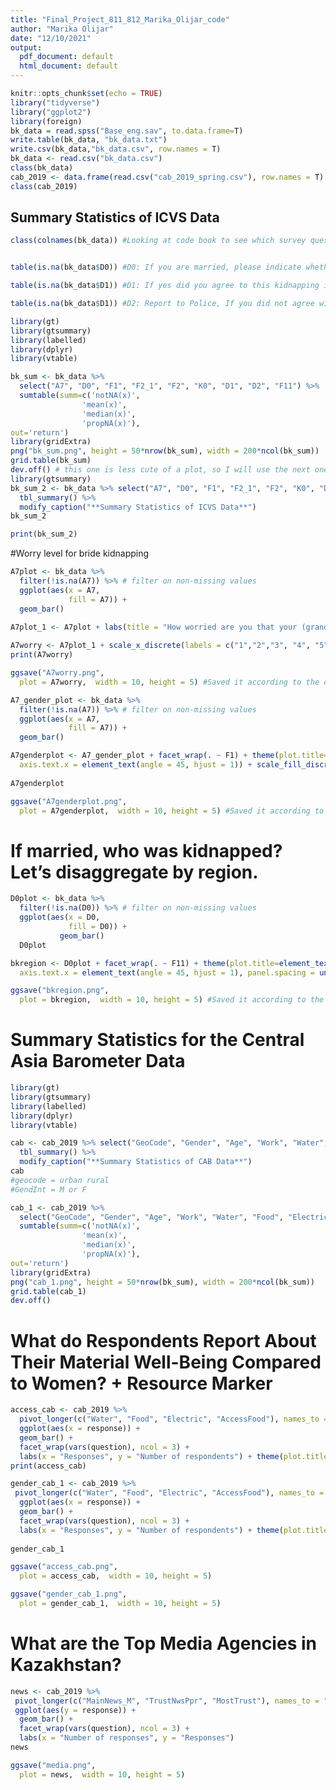 ```yaml
---
title: "Final_Project_811_812_Marika_Olijar_code"
author: "Marika Olijar"
date: "12/10/2021"
output:
  pdf_document: default
  html_document: default
---
```

```r
knitr::opts_chunk$set(echo = TRUE)
library("tidyverse")
library("ggplot2")
library(foreign)
bk_data = read.spss("Base_eng.sav", to.data.frame=T) 
write.table(bk_data, "bk_data.txt")
write.csv(bk_data,"bk_data.csv", row.names = T)
bk_data <- read.csv("bk_data.csv")
class(bk_data)
cab_2019 <- data.frame(read.csv("cab_2019_spring.csv"), row.names = T) # This is the Central Asia Barometer data being read in
class(cab_2019)
```

## Summary Statistics of ICVS Data
```r
class(colnames(bk_data)) #Looking at code book to see which survey questions I want to harness. 


table(is.na(bk_data$D0)) #D0: If you are married, please indicate whether you have been kidnapped by the groom and his friends for marriage (bride stealing)? 

table(is.na(bk_data$D1)) #D1: If yes did you agree to this kidnapping in advance?

table(is.na(bk_data$D1)) #D2: Report to Police, If you did not agree with this kidnapping, did you or anyone report the incident to the police?
```

```r
library(gt)
library(gtsummary)
library(labelled)
library(dplyr)
library(vtable)

bk_sum <- bk_data %>%
  select("A7", "D0", "F1", "F2_1", "F2", "K0", "D1", "D2", "F11") %>%
  sumtable(summ=c('notNA(x)',
                'mean(x)',
                'median(x)',
                'propNA(x)'), 
out='return')
library(gridExtra)
png("bk_sum.png", height = 50*nrow(bk_sum), width = 200*ncol(bk_sum))
grid.table(bk_sum)
dev.off() # this one is less cute of a plot, so I will use the next one in paper
library(gtsummary)
bk_sum_2 <- bk_data %>% select("A7", "D0", "F1", "F2_1", "F2", "K0", "D1", "D2", "F11") %>% 
  tbl_summary() %>% 
  modify_caption("**Summary Statistics of ICVS Data**") 
bk_sum_2
```

```r
print(bk_sum_2)
```

#Worry level for bride kidnapping
```r
A7plot <- bk_data %>% 
  filter(!is.na(A7)) %>% # filter on non-missing values
  ggplot(aes(x = A7, 
             fill = A7)) +
  geom_bar() 
  
A7plot_1 <- A7plot + labs(title = "How worried are you that your (grand)daughter or sister will be kidnapped by someone for marriage?", x = "worry response")

A7worry <- A7plot_1 + scale_x_discrete(labels = c("1","2","3", "4", "5", "6")) + scale_y_continuous(n.breaks = 10) + theme(plot.title=element_text(size=10)) + scale_fill_discrete(name = "Legend", labels = c("Not worried at all", "A bit worried", "Quite worried", "Very worried", "Don't know", "Not applicable"))
print(A7worry)
```

```r
ggsave("A7worry.png",
  plot = A7worry,  width = 10, height = 5) #Saved it according to the dimensions I felt were best
```

```r
A7_gender_plot <- bk_data %>% 
  filter(!is.na(A7)) %>% # filter on non-missing values
  ggplot(aes(x = A7, 
             fill = A7)) +
  geom_bar() 

A7genderplot <- A7_gender_plot + facet_wrap(. ~ F1) + theme(plot.title=element_text(size=10), 
  axis.text.x = element_text(angle = 45, hjust = 1)) + scale_fill_discrete(name = "Legend", labels = c("Not worried at all", "A bit worried", "Quite worried", "Very worried", "Don't know", "Not applicable")) + scale_x_discrete(labels = element_blank()) + labs(title = "How worried are you that your (grand)daughter or sister will be kidnapped by someone for marriage?", x = "worry response")
  
A7genderplot 
```

```r
ggsave("A7genderplot.png",
  plot = A7genderplot,  width = 10, height = 5) #Saved it according to the dimensions I felt were best
```

# If married, who was kidnapped? Let's disaggregate by region.
```r
D0plot <- bk_data %>% 
  filter(!is.na(D0)) %>% # filter on non-missing values
  ggplot(aes(x = D0, 
             fill = D0)) +
           geom_bar() 
  D0plot

bkregion <- D0plot + facet_wrap(. ~ F11) + theme(plot.title=element_text(size=8), 
  axis.text.x = element_text(angle = 45, hjust = 1), panel.spacing = unit(0.01, "lines"), legend.title = element_blank()) + scale_y_continuous(n.breaks = 4, limits=c(0, 40)) + scale_x_discrete(labels = element_blank()) + labs(title = "If you are married, please indicate whether you have been kidnapped by the groom and his friends for marriage (bride stealing)?", x = "bride kidnapping response")
```

```r
ggsave("bkregion.png",
  plot = bkregion,  width = 10, height = 5) #Saved it according to the dimensions I felt were best
```

# Summary Statistics for the Central Asia Barometer Data
```r
library(gt)
library(gtsummary)
library(labelled)
library(dplyr)
library(vtable)

cab <- cab_2019 %>% select("GeoCode", "Gender", "Age", "Work", "Water", "Food", "Electric", "Educate" , "Ethnic_M", "Region_M", "MainNews_M", "AgeGrp", "TrustNwsPpr", "MostTrust", "MarriageStat2", "Occ2", "AccessFood") %>% 
  tbl_summary() %>% 
  modify_caption("**Summary Statistics of CAB Data**") 
cab
#geocode = urban rural
#GendInt = M or F

cab_1 <- cab_2019 %>%
  select("GeoCode", "Gender", "Age", "Work", "Water", "Food", "Electric", "Educate" , "Ethnic_M", "Region_M", "MainNews_M", "AgeGrp", "TrustNwsPpr", "MostTrust", "MarriageStat2", "Occ2", "AccessFood") %>%
  sumtable(summ=c('notNA(x)',
                'mean(x)',
                'median(x)',
                'propNA(x)'), 
out='return')
library(gridExtra)
png("cab_1.png", height = 50*nrow(bk_sum), width = 200*ncol(bk_sum))
grid.table(cab_1)
dev.off()
```

# What do Respondents Report About Their Material Well-Being Compared to Women? + Resource Marker
```r
access_cab <- cab_2019 %>% 
  pivot_longer(c("Water", "Food", "Electric", "AccessFood"), names_to = "question", values_to = "response") %>%
  ggplot(aes(x = response)) +
  geom_bar() +
  facet_wrap(vars(question), ncol = 3) +
  labs(x = "Responses", y = "Number of respondents") + theme(plot.title=element_text(size=10), axis.text.x = element_text(angle = 90, hjust = 1))
print(access_cab)
```

```r
gender_cab_1 <- cab_2019 %>% 
 pivot_longer(c("Water", "Food", "Electric", "AccessFood"), names_to = "question", values_to = "response") %>%
  ggplot(aes(x = response)) +
  geom_bar() +
  facet_wrap(vars(question), ncol = 3) +
  labs(x = "Responses", y = "Number of respondents") + theme(plot.title=element_text(size=10), axis.text.x = element_text(angle = 90, hjust = 1)) + facet_wrap(~ Gender)
  
gender_cab_1
```

```r
ggsave("access_cab.png",
  plot = access_cab,  width = 10, height = 5)

ggsave("gender_cab_1.png",
  plot = gender_cab_1,  width = 10, height = 5)
```

# What are the Top Media Agencies in Kazakhstan? 
```r
news <- cab_2019 %>% 
 pivot_longer(c("MainNews_M", "TrustNwsPpr", "MostTrust"), names_to = "question", values_to = "response") %>%
 ggplot(aes(y = response)) +
  geom_bar() +
  facet_wrap(vars(question), ncol = 3) +
  labs(x = "Number of responses", y = "Responses")
news
```
```r
ggsave("media.png",
  plot = news,  width = 10, height = 5)
```